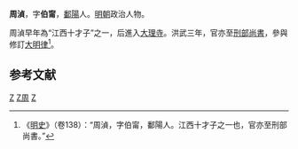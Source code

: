 '''周湞'''，字'''伯甯'''，[[鄱陽|鄱陽]]人。[[明朝|明朝]]政治人物。

周湞早年為“江西十才子”之一，后進入[[大理寺|大理寺]]。洪武三年，官亦至[[刑部尚書|刑部尚書]]，參與修訂[[大明律|大明律]]<ref>《[[明史|明史]]》（卷138）：“周湞，字伯甯，鄱陽人。江西十才子之一也，官亦至刑部尚書。”</ref>。

==参考文献==
{{wikisource|明史/卷138}}
<div class="references-small">
<references />
</div>

{{明朝人物小作品}}
[[Category:明朝刑部尚書|Z]]
[[Category:鄱阳人|Z周]]
[[Category:周姓|Z]]